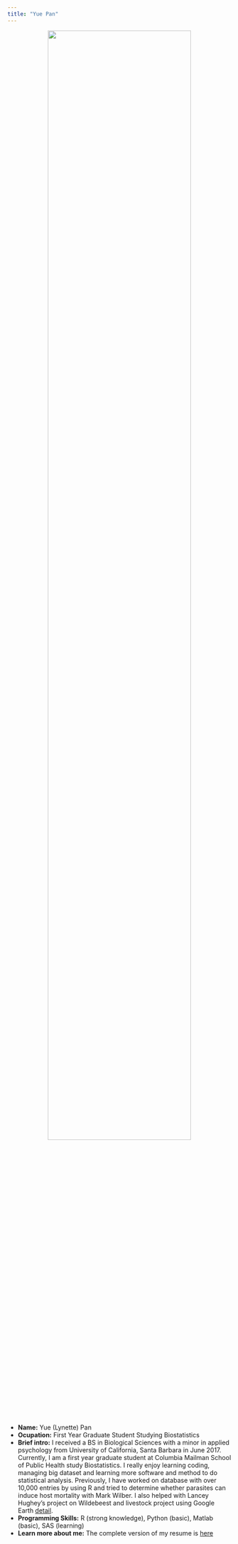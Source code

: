 ```yaml
---
title: "Yue Pan"
---
```


<center><img src="images/DSC06764.jpg" style="width:80%"> </center> 


- __Name:__ Yue (Lynette) Pan
- __Ocupation:__ First Year Graduate Student Studying Biostatistics
- __Brief intro:__ I received a BS in Biological Sciences with a minor in applied psychology from University of California, Santa Barbara in June 2017. Currently, I am a first year graduate student at Columbia Mailman School of Public Health study Biostatistics. I really enjoy learning coding, managing big dataset and learning more software and method to do statistical analysis. Previously, I have worked on database with over 10,000 entries by using R and tried to determine whether parasites can induce host mortality with Mark Wilber. I also helped with Lancey Hughey's project on Wildebeest and livestock project using Google Earth [detail](https://drive.google.com/drive/folders/0B_sTIJaPfBgWWGtrMmUyQTl2d3c).
- __Programming Skills:__ R (strong knowledge), Python (basic), Matlab (basic), SAS (learning)
- __Learn more about me:__ The complete version of my resume is [here](about.html)

